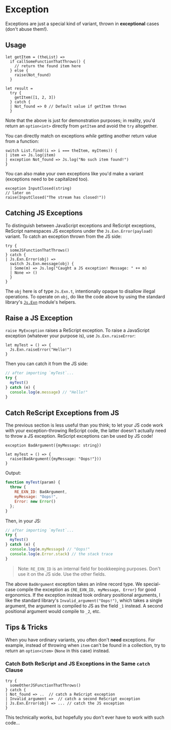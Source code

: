# Exception

Exceptions are just a special kind of variant, thrown in **exceptional** cases (don't abuse them!).

## Usage

```res
let getItem = (theList) =>
  if callSomeFunctionThatThrows() {
    // return the found item here
  } else {
    raise(Not_found)
  }

let result =
  try {
    getItem([1, 2, 3])
  } catch {
  | Not_found => 0 // Default value if getItem throws
  }
```

Note that the above is just for demonstration purposes; in reality, you'd return an `option<int>` directly from `getItem` and avoid the `try` altogether.

You can directly match on exceptions _while_ getting another return value from a function:

```res
switch List.find((i => i === theItem, myItems)) {
| item => Js.log(item)
| exception Not_found => Js.log("No such item found!")
}
```

You can also make your own exceptions like you'd make a variant (exceptions need to be capitalized too).

```res
exception InputClosed(string)
// later on
raise(InputClosed("The stream has closed!"))
```

## Catching JS Exceptions

To distinguish between JavaScript exceptions and ReScript exceptions, ReScript namespaces JS exceptions under the `Js.Exn.Error(payload)` variant. To catch an exception thrown from the JS side:

```res
try {
  someJSFunctionThatThrows()
} catch {
| Js.Exn.Error(obj) =>
  switch Js.Exn.message(obj) {
  | Some(m) => Js.log("Caught a JS exception! Message: " ++ m)
  | None => ()
  }
}
```

The `obj` here is of type `Js.Exn.t`, intentionally opaque to disallow illegal operations. To operate on `obj`, do like the code above by using the standard library's [`Js.Exn`](apis/javascript/latest/js/exn) module's helpers.

## Raise a JS Exception

`raise MyException` raises a ReScript exception. To raise a JavaScript exception (whatever your purpose is), use `Js.Exn.raiseError`:

```res
let myTest = () => {
  Js.Exn.raiseError("Hello!")
}
```

Then you can catch it from the JS side:

```js
// after importing `myTest`...
try {
  myTest()
} catch (e) {
  console.log(e.message) // "Hello!"
}
```

## Catch ReScript Exceptions from JS

The previous section is less useful than you think; to let your JS code work with your exception-throwing ReScript code, the latter doesn't actually need to throw a JS exception. ReScript exceptions can be used by JS code!

```res
exception BadArgument({myMessage: string})

let myTest = () => {
  raise(BadArgument({myMessage: "Oops!"}))
}
```

Output:

```js
function myTest(param) {
  throw {
    RE_EXN_ID: BadArgument,
    myMessage: "Oops!",
    Error: new Error()
  };
}
```

Then, in your JS:

```js
// after importing `myTest`...
try {
  myTest()
} catch (e) {
  console.log(e.myMessage) // "Oops!"
  console.log(e.Error.stack) // the stack trace
}
```

> Note: `RE_EXN_ID` is an internal field for bookkeeping purposes. Don't use it on the JS side. Use the other fields.

The above `BadArgument` exception takes an inline record type. We special-case compile the exception as `{RE_EXN_ID, myMessage, Error}` for good ergonomics. If the exception instead took ordinary positional arguments, l like the standard library's `Invalid_argument("Oops!")`, which takes a single argument, the argument is compiled to JS as the field `_1` instead. A second positional argument would compile to `_2`, etc.

## Tips & Tricks

When you have ordinary variants, you often don't **need** exceptions. For example, instead of throwing when `item` can't be found in a collection, try to return an `option<item>` (`None` in this case) instead.

### Catch Both ReScript and JS Exceptions in the Same `catch` Clause

```res
try {
  someOtherJSFunctionThatThrows()
} catch {
| Not_found => ..  // catch a ReScript exception
| Invalid_argument =>  // catch a second ReScript exception
| Js.Exn.Error(obj) => ... // catch the JS exception
}
```

This technically works, but hopefully you don't ever have to work with such code...
